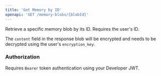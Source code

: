 ```yaml
---
title: 'Get Memory by ID'
openapi: 'GET /memory-blobs/{blobId}'
---
```


Retrieve a specific memory blob by its ID. Requires the user's ID.

The `content` field in the response blob will be encrypted and needs to be decrypted using the user's `encryption_key`.

### Authorization

Requires `Bearer` token authentication using your Developer JWT.